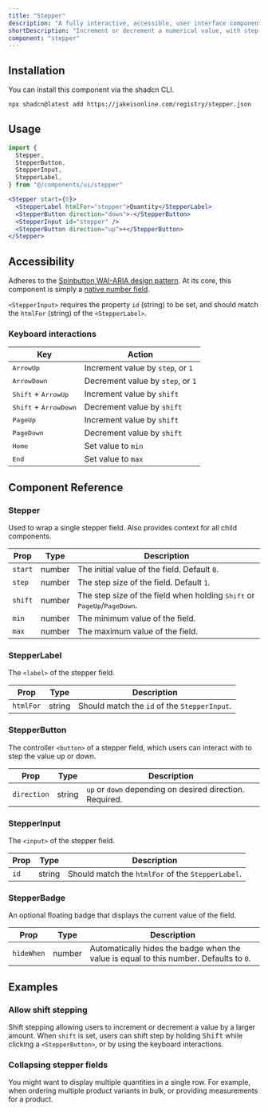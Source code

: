 ```yaml
---
title: "Stepper"
description: "A fully interactive, accessible, user interface component that allows users to increment or decrement a value. It is commonly used for inputting numerical values, such as quantities or prices."
shortDescription: "Increment or decrement a numerical value, with step controls."
component: "stepper"
---
```



<ExampleComponentWithCode name={frontmatter.component} client:load />

## Installation

You can install this component via the shadcn CLI.

```bash
npx shadcn@latest add https://jakeisonline.com/registry/stepper.json
```

## Usage

```jsx
import {
  Stepper,
  StepperButton,
  StepperInput,
  StepperLabel,
} from "@/components/ui/stepper"
```

```jsx
<Stepper start={0}>
  <StepperLabel htmlFor="stepper">Quantity</StepperLabel>
  <StepperButton direction="down">-</StepperButton>
  <StepperInput id="stepper" />
  <StepperButton direction="up">+</StepperButton>
</Stepper>
```

## Accessibility

Adheres to the [Spinbutton WAI-ARIA design pattern](https://www.w3.org/WAI/ARIA/apg/patterns/spinbutton/). At its core, this component is simply a [native number field](https://developer.mozilla.org/en-US/docs/Web/HTML/Element/input/number).

`<StepperInput>` requires the property `id` (string) to be set, and should match the `htmlFor` (string) of the `<StepperLabel>`.

### Keyboard interactions

| Key                                     | Action                            |
| --------------------------------------- | --------------------------------- |
| <kbd>ArrowUp</kbd>                      | Increment value by `step`, or `1` |
| <kbd>ArrowDown</kbd>                    | Decrement value by `step`, or `1` |
| <kbd>Shift</kbd> + <kbd>ArrowUp</kbd>   | Increment value by `shift`        |
| <kbd>Shift</kbd> + <kbd>ArrowDown</kbd> | Decrement value by `shift`        |
| <kbd>PageUp</kbd>                       | Increment value by `shift`        |
| <kbd>PageDown</kbd>                     | Decrement value by `shift`        |
| <kbd>Home</kbd>                         | Set value to `min`                |
| <kbd>End</kbd>                          | Set value to `max`                |

## Component Reference

### Stepper

Used to wrap a single stepper field. Also provides context for all child components.

| Prop    | Type   | Description                                                                                        |
| ------- | ------ | -------------------------------------------------------------------------------------------------- |
| `start` | number | The initial value of the field. Default `0`.                                                       |
| `step`  | number | The step size of the field. Default `1`.                                                           |
| `shift` | number | The step size of the field when holding <kbd>Shift</kbd> or <kbd>PageUp</kbd>/<kbd>PageDown</kbd>. |
| `min`   | number | The minimum value of the field.                                                                    |
| `max`   | number | The maximum value of the field.                                                                    |

### StepperLabel

The `<label>` of the stepper field.

| Prop      | Type   | Description                                  |
| --------- | ------ | -------------------------------------------- |
| `htmlFor` | string | Should match the `id` of the `StepperInput`. |

### StepperButton

The controller `<button>` of a stepper field, which users can interact with to step the value up or down.

| Prop        | Type   | Description                                              |
| ----------- | ------ | -------------------------------------------------------- |
| `direction` | string | `up` or `down` depending on desired direction. Required. |

### StepperInput

The `<input>` of the stepper field.

| Prop | Type   | Description                                       |
| ---- | ------ | ------------------------------------------------- |
| `id` | string | Should match the `htmlFor` of the `StepperLabel`. |

### StepperBadge

An optional floating badge that displays the current value of the field.

| Prop       | Type   | Description                                                                            |
| ---------- | ------ | -------------------------------------------------------------------------------------- |
| `hideWhen` | number | Automatically hides the badge when the value is equal to this number. Defaults to `0`. |

## Examples

### Allow shift stepping

Shift stepping allowing users to increment or decrement a value by a larger amount. When `shift` is set, users can shift step by holding <kbd>Shift</kbd> while clicking a `<StepperButton>`, or by using the keyboard interactions.

<ExampleComponentWithCode name="stepper-shift" client:visible />

### Collapsing stepper fields

You might want to display multiple quantities in a single row. For example, when ordering multiple product variants in bulk, or providing measurements for a product.

<ExampleComponentWithCode name="stepper-collapse" client:visible />
